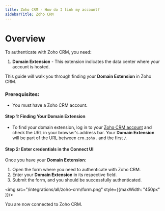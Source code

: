 ```yaml
---
title: Zoho CRM - How do I link my account?
sidebarTitle: Zoho CRM
---
```



# Overview
To authenticate with Zoho CRM, you need:
1. **Domain Extension** - This extension indicates the data center where your account is hosted.

This guide will walk you through finding your **Domain Extension** in Zoho CRM.

### Prerequisites:

- You must have a Zoho CRM account.

#### Step 1: Finding Your Domain Extension

- To find your domain extension, log in to your [Zoho CRM account](https://www.zoho.com/crm/login.html) and check the URL in your browser's address bar. Your **Domain Extension** will be part of the URL between `crm.zoho.` and the first `/`.

#### Step 2: Enter credentials in the Connect UI

Once you have your **Domain Extension**:
1. Open the form where you need to authenticate with Zoho CRM.
2. Enter your **Domain Extension** in its respective field.
3. Submit the form, and you should be successfully authenticated.

<img src="/integrations/all/zoho-crm/form.png" style={{maxWidth: "450px" }}/>

You are now connected to Zoho CRM.
